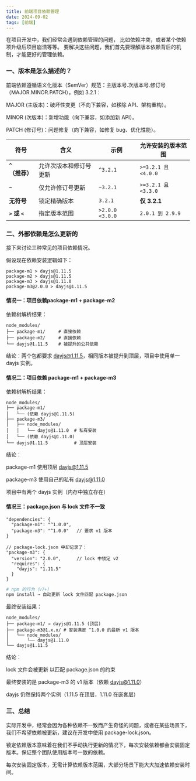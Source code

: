 ```yaml
---
title: 前端项目依赖管理
date: 2024-09-02
tags: [前端]
---
```


在项目开发中，我们经常会遇到依赖管理的问题，
比如依赖冲突，或者某个依赖项升级后项目崩溃等等。
要解决这些问题，我们首先要理解版本依赖背后的机制，才能更好的管理依赖。

### 一、版本是怎么描述的？

前端依赖遵循语义化版本（SemVer）规范：主版本号.次版本号.修订号（MAJOR.MINOR.PATCH），例如 3.2.1：

MAJOR (主版本)：破坏性变更（不向下兼容，如移除 API、架构重构）。

MINOR (次版本)：新增功能（向下兼容，如添加新 API）。

PATCH (修订号)：问题修复（向下兼容，如修复 bug、优化性能）。

| **符号**       | **含义**                     | **示例**      | **允许安装的版本范围**               |
|----------------|-----------------------------|---------------|--------------------------------------|
| **`^`（推荐）** | 允许次版本和修订号更新       | `^3.2.1`      | `>=3.2.1 且 <4.0.0`                  |
| **`~`**        | 仅允许修订号更新             | `~3.2.1`      | `>=3.2.1 且 <3.3.0`                  |
| **无符号**      | 锁定精确版本                 | `3.2.1`       | **仅 3.2.1**                         |
| **`>` 或 `<`** | 指定版本范围                 | `>2.0.0 <3.0.0` | `2.0.1 到 2.9.9`                  |


### 二、外部依赖是怎么更新的

接下来讨论三种常见的项目依赖情况。

假设现在依赖安装逻辑如下：
```text
package-m1 > dayjs@1.11.5
package-m2 > dayjs@1.11.5
package-m3 > dayjs@1.11.0
package-m3@2.0.0 > dayjs@1.11.5
```

#### 情况一：项目依赖package-m1 + package-m2
依赖树解析结果：

```text
node_modules/
├── package-m1/     # 直接依赖
├── package-m2/     # 直接依赖
└── dayjs@1.11.5    # 被提升的公共依赖

```
结论：两个包都要求 dayjs@1.11.5，相同版本被提升到顶层，项目中使用单一 dayjs 实例。

#### 情况二：项目依赖 package-m1 + package-m3
依赖树解析结果：

```text
node_modules/
├── package-m1/
│   └── (依赖 dayjs@1.11.5)
├── package-m3/
│   ├── node_modules/
│   │   └── dayjs@1.11.0  # 私有安装
│   └── (依赖 dayjs@1.11.0)
└── dayjs@1.11.5          # 顶层安装

```
结论：

package-m1 使用顶层 dayjs@1.11.5

package-m3 使用自己的私有 dayjs@1.11.0

项目中有两个 dayjs 实例（内存中独立存在）

#### 情况三：package.json 与 lock 文件不一致

```json// package.json
"dependencies": {
  "package-m1": "^1.0.0",
  "package-m3": "^1.0.0"   // 要求 v1 版本
}

// package-lock.json 中却记录了：
"package-m3": {
  "version": "2.0.0",      // lock 中锁定 v2
  "requires": {
    "dayjs": "1.11.5"
  }
}
```

```bash
# npm 的行为（v7+）
npm install → 自动更新 lock 文件匹配 package.json
```
最终安装结果：

```text
node_modules/
├── package-m1/ → dayjs@1.11.5 (顶层)
├── package-m3@1.x.x/ # 安装满足 ^1.0.0 的最新 v1 版本
│   └── node_modules/
│       └── dayjs@1.11.0
└── dayjs@1.11.5
```
结论：

lock 文件会被更新 以匹配 package.json 的约束

最终安装的是 package-m3 的 v1 版本（依赖 dayjs@1.11.0）

dayjs 仍然保持两个实例（1.11.5 在顶层，1.11.0 在嵌套层）

### 三、总结

实际开发中，经常会因为各种依赖不一致而产生奇怪的问题，或者在某些场景下，我们不希望依赖被更新，建议在开发中使用 package-lock.json。

锁定依赖版本意味着在我们不手动执行更新的情况下，每次安装依赖都会安装固定版本。保证整个团队使用版本号一致的依赖。

每次安装固定版本，无需计算依赖版本范围，大部分场景下能大大加速依赖安装时间。



